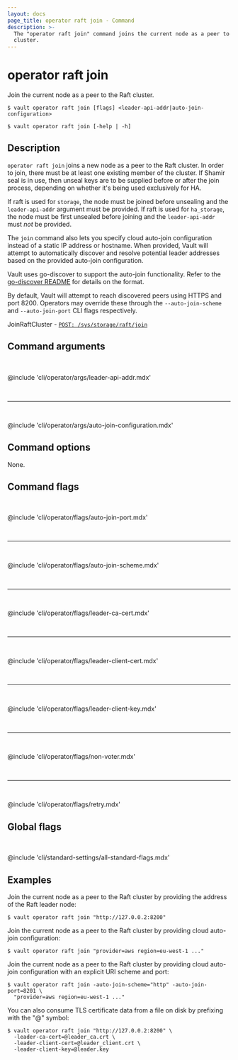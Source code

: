 ```yaml
---
layout: docs
page_title: operator raft join - Command
description: >-
  The "operator raft join" command joins the current node as a peer to the Raft
  cluster.
---
```


# operator raft join

Join the current node as a peer to the Raft cluster.

<CodeBlockConfig hideClipboard>

```shell-session
$ vault operator raft join [flags] <leader-api-addr|auto-join-configuration>

$ vault operator raft join [-help | -h]
```

</CodeBlockConfig>

## Description

`operator raft join` joins a new node as a peer to the Raft cluster. In order
to join, there must be at least one existing member of the cluster. If Shamir
seal is in use, then unseal keys are to be supplied before or after the
join process, depending on whether it's being used exclusively for HA.

If raft is used for `storage`, the node must be joined before unsealing and the
`leader-api-addr` argument must be provided. If raft is used for `ha_storage`,
the node must be first unsealed before joining and the `leader-api-addr` must
_not_ be provided.

The `join` command also lets you specify cloud auto-join configuration instead 
of a static IP address or hostname. When provided, Vault will attempt to
automatically discover and resolve potential leader addresses based on the 
provided auto-join configuration.

Vault uses go-discover to support the auto-join functionality. Refer to the
[go-discover README](https://github.com/hashicorp/go-discover/blob/master/README.md)
for details on the format.

By default, Vault will attempt to reach discovered peers using HTTPS and port 8200.
Operators may override these through the `--auto-join-scheme` and `--auto-join-port`
CLI flags respectively.

<Tip title="Related API endpoints">

JoinRaftCluster - [`POST: /sys/storage/raft/join`](/vault/api-docs/system/storage/raft#join-a-raft-cluster)

</Tip>

## Command arguments

<br />

@include 'cli/operator/args/leader-api-addr.mdx'

<br /><hr /><br />

@include 'cli/operator/args/auto-join-configuration.mdx'

## Command options

None.

## Command flags

<br />

@include 'cli/operator/flags/auto-join-port.mdx'

<br /><hr /><br />

@include 'cli/operator/flags/auto-join-scheme.mdx'

<br /><hr /><br />

@include 'cli/operator/flags/leader-ca-cert.mdx'

<br /><hr /><br />

@include 'cli/operator/flags/leader-client-cert.mdx'

<br /><hr /><br />

@include 'cli/operator/flags/leader-client-key.mdx'

<br /><hr /><br />

@include 'cli/operator/flags/non-voter.mdx'

<br /><hr /><br />

@include 'cli/operator/flags/retry.mdx'

## Global flags

<br />

@include 'cli/standard-settings/all-standard-flags.mdx'

## Examples

Join the current node as a peer to the Raft cluster by providing the address
of the Raft leader node:

```shell-session
$ vault operator raft join "http://127.0.0.2:8200"
```

Join the current node as a peer to the Raft cluster by providing cloud auto-join
configuration:

```shell-session
$ vault operator raft join "provider=aws region=eu-west-1 ..."
```

Join the current node as a peer to the Raft cluster by providing cloud auto-join
configuration with an explicit URI scheme and port:

```shell-session
$ vault operator raft join -auto-join-scheme="http" -auto-join-port=8201 \
  "provider=aws region=eu-west-1 ..."
```

You can also consume TLS certificate data from a file on disk by prefixing
with the "@" symbol:

```shell-session
$ vault operator raft join "http://127.0.0.2:8200" \
  -leader-ca-cert=@leader_ca.crt \
  -leader-client-cert=@leader_client.crt \
  -leader-client-key=@leader.key
```
